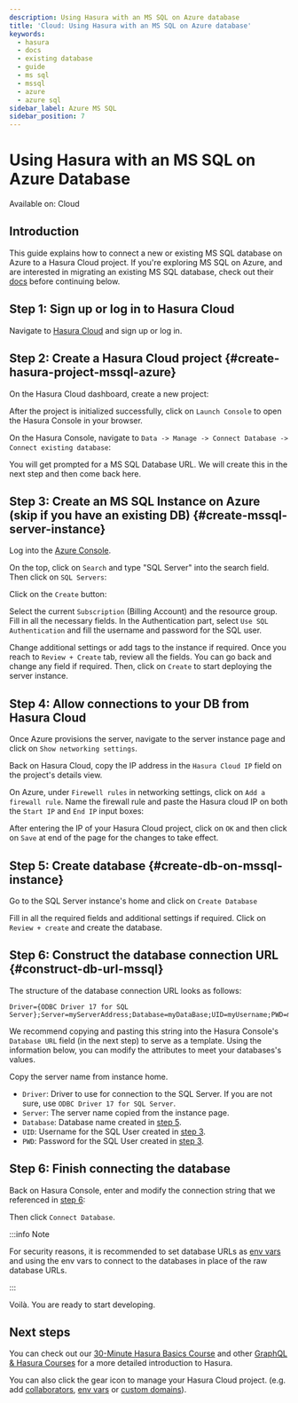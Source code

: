 ```yaml
---
description: Using Hasura with an MS SQL on Azure database
title: 'Cloud: Using Hasura with an MS SQL on Azure database'
keywords:
  - hasura
  - docs
  - existing database
  - guide
  - ms sql
  - mssql
  - azure
  - azure sql
sidebar_label: Azure MS SQL
sidebar_position: 7
---
```



# Using Hasura with an MS SQL on Azure Database

<div className='badge badge--primary heading-badge'>Available on: Cloud</div>

## Introduction

This guide explains how to connect a new or existing MS SQL database on Azure to a Hasura Cloud project. If you're
exploring MS SQL on Azure, and are interested in migrating an existing MS SQL database, check out their
[docs](https://learn.microsoft.com/en-us/azure/dms/tutorial-sql-server-to-azure-sql) before continuing below.

## Step 1: Sign up or log in to Hasura Cloud

Navigate to [Hasura Cloud](https://cloud.hasura.io/signup/?pg=docs&plcmt=body&cta=navigate-to-hasura-cloud&tech=default)
and sign up or log in.

## Step 2: Create a Hasura Cloud project {#create-hasura-project-mssql-azure}

On the Hasura Cloud dashboard, create a new project:

<Thumbnail src='/img/cloud-dbs/create-hasura-cloud-project.png' alt='Create Hasura Cloud project' width='1000px' />

After the project is initialized successfully, click on `Launch Console` to open the Hasura Console in your browser.

On the Hasura Console, navigate to `Data -> Manage -> Connect Database -> Connect existing database`:

You will get prompted for a MS SQL Database URL. We will create this in the next step and then come back here.

<Thumbnail src='/img/cloud-dbs/mssql/existing-mssql-setup.png' alt='Hasura Cloud database setup' width='1000px' />

## Step 3: Create an MS SQL Instance on Azure (skip if you have an existing DB) {#create-mssql-server-instance}

Log into the [Azure Console](https://portal.azure.com/#home).

On the top, click on `Search` and type "SQL Server" into the search field. Then click on `SQL Servers`:

<Thumbnail
  src='/img/cloud-dbs/mssql/select-sql-server-step-1.png'
  alt='Navigate to SQL Servers on Azure'
  width='1000px'
/>

Click on the `Create` button:

<Thumbnail src='/img/cloud-dbs/mssql/click-on-create-step-2.png' alt='Create database in Azure' width='1000px' />

Select the current `Subscription` (Billing Account) and the resource group. Fill in all the necessary fields. In the
Authentication part, select `Use SQL Authentication` and fill the username and password for the SQL user.

<Thumbnail
  src='/img/cloud-dbs/mssql/fill-required-fields-step-3.png'
  alt='Fill all required fields to create database'
  width='1000px'
/>

Change additional settings or add tags to the instance if required. Once you reach to `Review + Create` tab, review all
the fields. You can go back and change any field if required. Then, click on `Create` to start deploying the server
instance.

<Thumbnail
  src='/img/cloud-dbs/mssql/review-and-create-step-4.png'
  alt='Review and create SQL Server instance'
  width='1000px'
/>

## Step 4: Allow connections to your DB from Hasura Cloud

Once Azure provisions the server, navigate to the server instance page and click on `Show networking settings`.

<Thumbnail src='/img/cloud-dbs/mssql/server-created-go-to-network.png' alt='Go to networking settings' width='1000px' />

Back on Hasura Cloud, copy the IP address in the `Hasura Cloud IP` field on the project's details view.

<Thumbnail src='/img/projects/hasura-cloud-ip.png' alt='Hasura Cloud IP field' width='1000px' />

On Azure, under `Firewell rules` in networking settings, click on `Add a firewall rule`. Name the firewall rule and
paste the Hasura cloud IP on both the `Start IP` and `End IP` input boxes:

<Thumbnail src='/img/cloud-dbs/mssql/add-ip-and-save.png' alt='Add IP to firewall' width='1000px' />

After entering the IP of your Hasura Cloud project, click on `OK` and then click on `Save` at end of the page for the
changes to take effect.

## Step 5: Create database {#create-db-on-mssql-instance}

Go to the SQL Server instance's home and click on `Create Database`

<Thumbnail
  src='/img/cloud-dbs/mssql/click-on-create-db-step-6.png'
  alt='Create Database on SQL Server'
  width='1000px'
/>

Fill in all the required fields and additional settings if required. Click on `Review + create` and create the database.

<Thumbnail src='/img/cloud-dbs/mssql/create-db-step-7.png' alt='Review and create database' width='1000px' />

## Step 6: Construct the database connection URL {#construct-db-url-mssql}

The structure of the database connection URL looks as follows:

```text
Driver={ODBC Driver 17 for SQL Server};Server=myServerAddress;Database=myDataBase;UID=myUsername;PWD=myPassword;
```

We recommend copying and pasting this string into the Hasura Console's `Database URL` field (in the next step) to serve
as a template. Using the information below, you can modify the attributes to meet your databases's values.

Copy the server name from instance home.

<Thumbnail src='/img/cloud-dbs/mssql/copy-server-name.png' alt='Copy server name' width='1000px' />

- `Driver`: Driver to use for connection to the SQL Server. If you are not sure, use `ODBC Driver 17 for SQL Server`.
- `Server`: The server name copied from the instance page.
- `Database`: Database name created in [step 5](#create-db-on-mssql-instance).
- `UID`: Username for the SQL User created in [step 3](#create-mssql-server-instance).
- `PWD`: Password for the SQL User created in [step 3](#create-mssql-server-instance).

## Step 6: Finish connecting the database

Back on Hasura Console, enter and modify the connection string that we referenced in [step 6](#construct-db-url-mssql):

<Thumbnail src='/img/cloud-dbs/mssql/connect-to-hasura-step-8.png' alt='Database setup' width='1000px' />

Then click `Connect Database`.

:::info Note

For security reasons, it is recommended to set database URLs as [env vars](/projects/env-vars.mdx) and using the env
vars to connect to the databases in place of the raw database URLs.

:::

Voilà. You are ready to start developing.

<Thumbnail src='/img/cloud-dbs/hasura-console.png' alt='Hasura console' width='1100px' />

## Next steps

You can check out our [30-Minute Hasura Basics Course](https://hasura.io/learn/graphql/hasura/introduction/) and other
[GraphQL & Hasura Courses](https://hasura.io/learn/) for a more detailed introduction to Hasura.

You can also click the gear icon to manage your Hasura Cloud project. (e.g. add
[collaborators](/projects/collaborators.mdx), [env vars](/projects/env-vars.mdx) or
[custom domains](/projects/domains.mdx)).

<Thumbnail src='/img/getting-started/project-manage.png' alt='Project actions' width='860px' />
